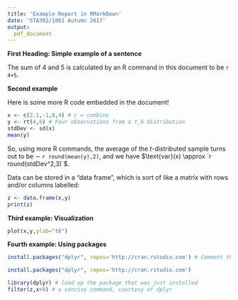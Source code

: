 ```yaml
---
title: 'Example Report in RMarkDown'
date: 'STA302/1001 Autumn 2017'
output: 
  pdf_document
---
```


<!-- You need to know R but not RMarkDown. Load this file in RStudio (and click 'Knit') only if you are interested. -->

\newcommand{\var}{\text{var}} <!-- You can define new commands just like in Latex -->


**First Heading: Simple example of a sentence**

The sum of 4 and 5 is calculated by an R command in this document to be `r 4+5`.

\vspace{1cm}  <!-- Again, just like Latex -->

**Second example**

Here is some more R code embedded in the document!

```r
x <- c(2.1,-1,0,4) # c = combine
y <- rt(4,6) # Four observations from a t_6 distribution
stdDev <- sd(x)
mean(y)
```

So, using more R commands, the average of the $t$-distributed sample turns out to be $\sim$ `r round(mean(y),2)`, and we have $\var(x) \approx `r round(stdDev^2,3)`$.

Data can be stored in a "data frame", which is sort of like a matrix with rows and/or columns labelled:

```r
z <- data.frame(x,y)
print(z)
```


\newpage  

**Third example: Visualization**

```r
plot(x,y,ylab="t6")
```

\vspace{1cm}  

**Fourth example: Using packages**

```r
install.packages("dplyr", repos='http://cran.rstudio.com') # Comment this out once installed
```

```r
install.packages("dplyr", repos='http://cran.rstudio.com')
```

```r
library(dplyr) # load up the package that was just installed
filter(z,x>0) # a concise command, courtesy of dplyr
```
